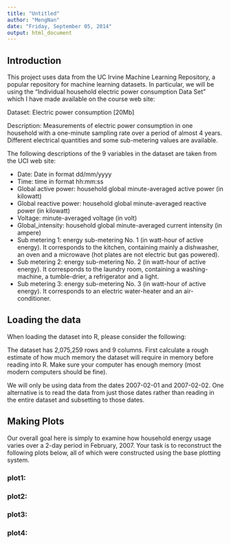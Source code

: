 ```yaml
---
title: "Untitled"
author: "MengNan"
date: "Friday, September 05, 2014"
output: html_document
---
```

## Introduction

This project uses data from the UC Irvine Machine Learning Repository, a popular repository for machine learning datasets. In particular, we will be using the “Individual household electric power consumption Data Set” which I have made available on the course web site:

Dataset: Electric power consumption [20Mb]

Description: Measurements of electric power consumption in one household with a one-minute sampling rate over a period of almost 4 years. Different electrical quantities and some sub-metering values are available.

The following descriptions of the 9 variables in the dataset are taken from the UCI web site:

 * Date: Date in format dd/mm/yyyy
 * Time: time in format hh:mm:ss
 * Global active power: household global minute-averaged active power (in kilowatt)
 * Global reactive power: household global minute-averaged reactive power (in kilowatt)
 * Voltage: minute-averaged voltage (in volt)
 * Global_intensity: household global minute-averaged current intensity (in ampere)
 * Sub metering 1: energy sub-metering No. 1 (in watt-hour of active energy). It corresponds to the kitchen, containing mainly a dishwasher, an oven and a microwave (hot plates are not electric but gas powered).
 * Sub metering 2: energy sub-metering No. 2 (in watt-hour of active energy). It corresponds to the laundry room, containing a washing-machine, a tumble-drier, a refrigerator and a light.
 * Sub metering 3: energy sub-metering No. 3 (in watt-hour of active energy). It corresponds to an electric water-heater and an air-conditioner.

## Loading the data

When loading the dataset into R, please consider the following:

The dataset has 2,075,259 rows and 9 columns. First calculate a rough estimate of how much memory the dataset will require in memory before reading into R. Make sure your computer has enough memory (most modern computers should be fine).

We will only be using data from the dates 2007-02-01 and 2007-02-02. One alternative is to read the data from just those dates rather than reading in the entire dataset and subsetting to those dates.

## Making Plots

Our overall goal here is simply to examine how household energy usage varies over a 2-day period in February, 2007. Your task is to reconstruct the following plots below, all of which were constructed using the base plotting system.

### plot1:

### plot2:

### plot3:

### plot4: